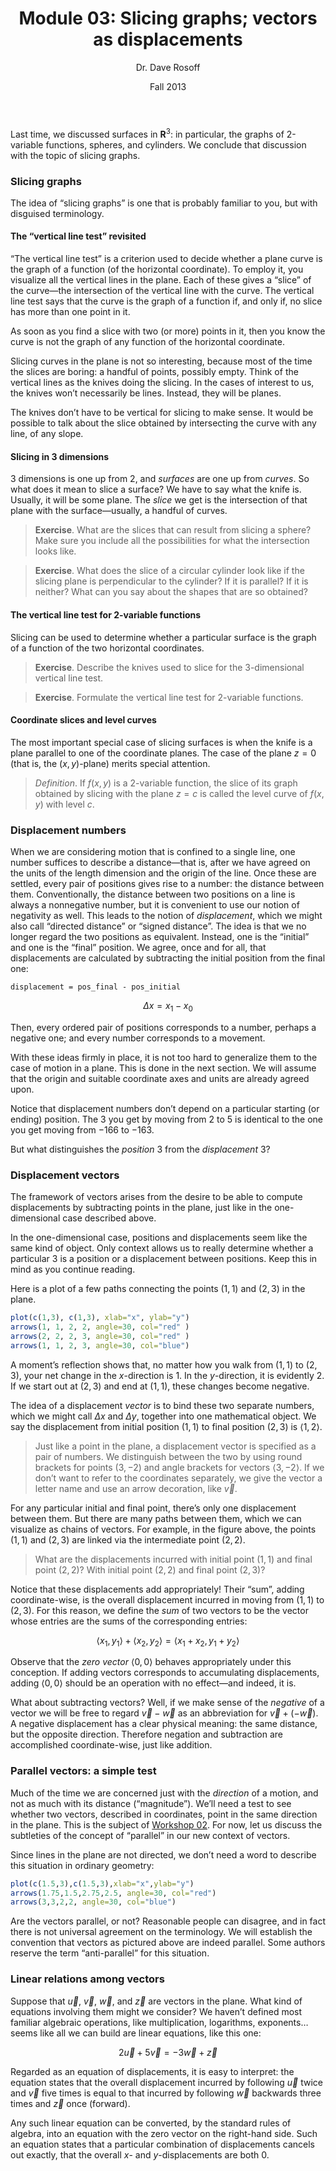 % Module 03:
  Slicing graphs; vectors as displacements
% Dr. Dave Rosoff
% Fall 2013

Last time, we discussed surfaces in $\mathbf{R}^3$: in particular, the graphs of 2-variable functions, spheres, and cylinders. We conclude that discussion with the topic of slicing graphs.

### Slicing graphs

The idea of "slicing graphs" is one that is probably familiar to you, but with disguised terminology. 

#### The "vertical line test" revisited

"The vertical line test" is a criterion used to decide whether a plane curve is the graph of a function (of the horizontal coordinate). To employ it, you visualize all the vertical lines in the plane. Each of these gives a "slice" of the curve---the intersection of the vertical line with the curve. The vertical line test says that the curve is the graph of a function if, and only if, no slice has more than one point in it.

As soon as you find a slice with two (or more) points in it, then you know the curve is not the graph of any function of the horizontal coordinate. 

Slicing curves in the plane is not so interesting, because most of the time the slices are boring: a handful of points, possibly empty. Think of the vertical lines as the knives doing the slicing. In the cases of interest to us, the knives won't necessarily be lines. Instead, they will be planes.

The knives don't have to be vertical for slicing to make sense. It would be possible to talk about the slice obtained by intersecting the curve with any line, of any slope.

#### Slicing in 3 dimensions

3 dimensions is one up from 2, and *surfaces* are one up from *curves*. So what does it mean to slice a surface? We have to say what the knife is. Usually, it will be some plane. The *slice* we get is the intersection of that plane with the surface---usually, a handful of curves.

> **Exercise**. What are the slices that can result from slicing a sphere?
Make sure you include all the possibilities for what the intersection looks like.

> **Exercise**. What does the slice of a circular cylinder look like if the slicing plane is perpendicular to the cylinder? If it is parallel? If it is neither? What can you say about the shapes that are so obtained?

#### The vertical line test for 2-variable functions

Slicing can be used to determine whether a particular surface is the graph of a function of the two horizontal coordinates. 

> **Exercise**. Describe the knives used to slice for the 3-dimensional vertical line test.

> **Exercise**. Formulate the vertical line test for 2-variable functions.

#### Coordinate slices and level curves

The most important special case of slicing surfaces is when the knife is a plane parallel to one of the coordinate planes. The case of the plane $z = 0$ (that is, the $(x,y)$-plane) merits special attention.

> *Definition*. If $f(x,y)$ is a 2-variable function, the slice of its graph obtained by slicing with the plane $z = c$ is called the level curve of $f(x,y)$ with level $c$. 

### Displacement numbers

When we are considering motion that is confined to a single line, one number suffices to describe a distance---that is, after we have agreed on the units of the length dimension and the origin of the line. Once these are settled, every pair of positions gives rise to a number: the distance between them. Conventionally, the distance between two positions on a line is always a nonnegative number, but it is convenient to use our notion of negativity as well. This leads to the notion of *displacement*, which we might also call "directed distance" or "signed distance". The idea is that we no longer regard the two positions as equivalent. Instead, one is the "initial" and one is the "final" position. We agree, once and for all, that displacements are calculated by subtracting the initial position from the final one:

    displacement = pos_final - pos_initial

$$ \Delta x = x_1 - x_0 $$

Then, every ordered pair of positions corresponds to a number, perhaps a negative one; and every number corresponds to a movement.

With these ideas firmly in place, it is not too hard to generalize them to the case of motion in a plane. This is done in the next section. We will assume that the origin and suitable coordinate axes and units are already agreed upon.

Notice that displacement numbers don't depend on a particular starting (or ending) position. The $3$ you get by moving from $2$ to $5$ is identical to the one you get moving from $-166$ to $-163$.

But what distinguishes the *position* $3$ from the *displacement* $3$?

### Displacement vectors

The framework of vectors arises from the desire to be able to compute displacements by subtracting points in the plane, just like in the one- dimensional case described above.

In the one-dimensional case, positions and displacements seem like the same kind of object. Only context allows us to really determine whether a particular $3$ is a position or a displacement between positions. Keep this in mind as you continue reading.

Here is a plot of a few paths connecting the points $(1,1)$ and $(2,3)$ in the plane.

```{r, first_plot, fig.align='center'}
plot(c(1,3), c(1,3), xlab="x", ylab="y")
arrows(1, 1, 2, 2, angle=30, col="red" )
arrows(2, 2, 2, 3, angle=30, col="red" )
arrows(1, 1, 2, 3, angle=30, col="blue")
```

A moment's reflection shows that, no matter how you walk from $(1,1)$ to $(2,3)$, your net change in the $x$-direction is $1$. In the $y$-direction, it is evidently $2$. If we start out at $(2,3)$ and end at $(1,1)$, these changes become negative.

The idea of a displacement *vector* is to bind these two separate numbers, which we might call $\Delta x$ and $\Delta y$, together into one mathematical object. We say the displacement from initial position $(1,1)$ to final position $(2,3)$ is $\langle 1, 2 \rangle$.

> Just like a point in the plane, a displacement vector is specified as a pair of numbers. We distinguish between the two by using round brackets for points $(3,-2)$ and angle brackets for vectors $\langle 3, -2 \rangle$. If we don't want to refer to the coordinates separately, we give the vector a letter name and use an arrow decoration, like $\vec{v}$.

For any particular initial and final point, there's only one displacement between them. But there are many paths between them, which we can visualize as chains of vectors. For example, in the figure above, the points $(1,1)$ and $(2,3)$ are linked via the intermediate point $(2,2)$.

> What are the displacements incurred with initial point $(1,1)$ and final point $(2,2)$? With initial point $(2,2)$ and final point $(2,3)$?

Notice that these displacements add appropriately! Their "sum", adding coordinate-wise, is the overall displacement incurred in moving from $(1,1)$ to $(2,3)$. For this reason, we define the *sum* of two vectors to be the vector whose entries are the sums of the corresponding entries:

$$ \langle x_1, y_1 \rangle + \langle x_2, y_2 \rangle =
     \langle x_1 + x_2, y_1 + y_2 \rangle $$

Observe that the *zero vector* $\langle 0, 0 \rangle$ behaves appropriately under this conception. If adding vectors corresponds to accumulating displacements, adding $\langle 0, 0 \rangle$ should be an operation with no effect---and indeed, it is.

What about subtracting vectors? Well, if we make sense of the *negative* of a vector we will be free to regard $\vec{v} - \vec{w}$ as an abbreviation for $\vec{v} + (-\vec{w})$. A negative displacement has a clear physical meaning: the same distance, but the opposite direction. Therefore negation and subtraction are accomplished coordinate-wise, just like addition.

### Parallel vectors: a simple test

Much of the time we are concerned just with the *direction* of a motion, and not as much with its distance ("magnitude"). We'll need a test to see whether two vectors, described in coordinates, point in the same direction in the plane. This is the subject of [Workshop 02][Workshop 02]. For now, let us discuss the subtleties of the concept of "parallel" in our new context of vectors.

Since lines in the plane are not directed, we don't need a word to describe this situation in ordinary geometry:

```{r, second_plot, fig.align='center'}
plot(c(1.5,3),c(1.5,3),xlab="x",ylab="y")
arrows(1.75,1.5,2.75,2.5, angle=30, col="red")
arrows(3,3,2,2, angle=30, col="blue")
```

Are the vectors parallel, or not? Reasonable people can disagree, and in fact there is not universal agreement on the terminology. We will establish the convention that vectors as pictured above are indeed parallel. Some authors reserve the term "anti-parallel" for this situation.

### Linear relations among vectors

Suppose that $\vec{u}$, $\vec{v}$, $\vec{w}$, and $\vec{z}$ are vectors in the plane. What kind of equations involving them might we consider? We haven't defined most familiar algebraic operations, like multiplication, logarithms, exponents... seems like all we can build are linear equations, like this one:

$$ 2 \vec{u} + 5 \vec{v} = -3 \vec{w} + \vec{z} $$

Regarded as an equation of displacements, it is easy to interpret: the equation states that the overall displacement incurred by following $\vec{u}$ twice and $\vec{v}$ five times is equal to that incurred by following $\vec{w}$ backwards three times and $\vec{z}$ once (forward).

Any such linear equation can be converted, by the standard rules of algebra, into an equation with the zero vector on the right-hand side. Such an equation states that a particular combination of displacements cancels out exactly, that the overall $x$- and $y$-displacements are both $0$.


<!--document ends; links past here-->

[Module 01]: ../01/Module.html
[Module 02]: ../02/Module.html
<!--placeholder link-->
[Workshop 02]: ../../workshops/02/Workshop.pdf 


